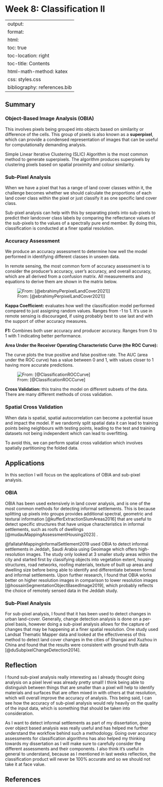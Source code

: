 # Week 8: Classification II

---
output:
  format:
  html:
toc: true
toc-location: right
toc-title: Contents
html-math-method: katex
css: styles.css
bibliography: references.bib
---

## Summary

### Object-Based Image Analysis (OBIA)

This involves pixels being grouped into objects based on similarity or difference of the cells. This group of pixels is also known as a **superpixel**, which can provide a condensed representation of images that can be useful for computationally demanding analysis.  

Simple Linear Iterative Clustering (SLIC) Algorithm is the most common method to generate superpixels. The algorithm produces superpixels by clustering pixels based on spatial proximity and colour similarity.

### Sub-Pixel Analysis

When we have a pixel that has a range of land cover classes within it, the challenge becomes whether we should calculate the proportions of each land cover class within the pixel or just classify it as one specific land cover class.

Sub-pixel analysis can help with this by separating pixels into sub-pixels to predict their landcover class labels by comparing the reflectance values of the sub-pixels to the values of a spectrally pure end member. By doing this, classification is conducted at a finer spatial resolution.

### Accuracy Assessment

We produce an accuracy assessment to determine how well the model performed in identifying different classes in unseen data.

In remote sensing, the most common form of accuracy assessment is to consider the producer's accuracy, user's accuracy, and overall accuracy, which are all derived from a confusion matrix. All measurements and equations to derive them are shown in the matrix below.

![From: [@ebrahimyPerpixelLandCover2021]\]](accuracy_assessment_matrix.jpg)

**Kappa Coefficient:** evaluates how well the classification model performed compared to just assigning random values. Ranges from -1 to 1. It's use in remote sensing is discouraged, if using probably best to use last and with the support of other accuracy measures.

**F1:** Combines both user accuracy and producer accuracy. Ranges from 0 to 1 with 1 indicating better performance.

**Area Under the Receiver Operating Characteristic Curve (the ROC Curve):**

The curve plots the true positive and false positive rate. The AUC (area under the ROC curve) has a value between 0 and 1, with values closer to 1 having more accurate predictions.

![From: [@ClassificationROCCurve]](roc_area.png){fig-align="center"}

**Cross Validation:** this trains the model on different subsets of the data. There are many different methods of cross validation.

### Spatial Cross Validation

When data is spatial, spatial autocorrelation can become a potential issue and impact the model. If we randomly split spatial data it can lead to training points being neighbours with testing points, leading to the test and training datasets not being independent which can lead to overfitting.

To avoid this, we can perform spatial cross validation which involves spatially partitioning the folded data.

## Applications

In this section I will focus on the applications of OBIA and sub-pixel analysis.

### **OBIA**

OBIA has been used extensively in land cover analysis, and is one of the most common methods for detecting informal settlements. This is because splitting up pixels into groups provides additional spectral, geometric and textural information [@kufferExtractionSlumAreas2016] that are useful to detect specific structures that have unique characteristics in informal settlements, such as roofs of dwellings [@mudauMappingAssessmentHousing2023] .

@fallatahMappingInformalSettlement2019 used OBIA to detect informal settlements in Jeddah, Saudi Arabia using Geoimage which offers high-resolution images. The study only looked at 3 smaller study areas within the city and started first by classifying objects into vegetation extent, housing structures, road networks, roofing materials, texture of built up areas and dwelling size before being able to identify and differentiate between formal and informal settlements. Upon further research, I found that OBIA works better on higher resolution images in comparison to lower resolution images [@hossainSegmentationObjectBasedImage2019], which probably reflects the choice of remotely sensed data in the Jeddah study.

### Sub-Pixel Analysis

For sub-pixel analysis, I found that it has been used to detect changes in urban land-cover. Generally, change detection analysis is done on a per-pixel basis, however doing a sub-pixel analysis allows for the capture of changes that may be happening at a finer spatial resolution. One study used Landsat Thematic Mapper data and looked at the effectiveness of this method to detect land cover changes in the cities of Shangai and Xuzhou in China and found that the results were consistent with ground truth data [@duSubpixelChangeDetection2014].

## Reflection

I found sub-pixel analysis really interesting as I already thought doing analysis on a pixel level was already pretty small! I think being able to distinguish between things that are smaller than a pixel will help to identify materials and surfaces that are often mixed in with others at that resolution, which will overall improve the accuracy of analysis. This being said, I can see how the accuracy of sub-pixel analysis would rely heavily on the quality of the input data, which is something that should be taken into consideration.

As I want to detect informal settlements as part of my dissertation, going over object based analysis was really useful and has helped me further understand the workflow behind such a methodology. Going over accuracy assessments for classification algorithms has also helped my thinking towards my dissertation as I will make sure to carefully consider the different assessments and their components. I also think it's useful in general to understand, because as I mentioned in last weeks reflection, the classification product will never be 100% accurate and so we should not take it at face value.

## References
